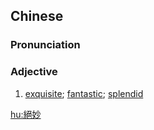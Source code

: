{{also|绝妙}}
==Chinese==
{{zh-forms|s=绝妙}}

===Pronunciation===
{{zh-pron
|m=juémiào
|c=zyut6 miu6
|cat=a
}}

===Adjective===
{{zh-adj}}

# [[exquisite]]; [[fantastic]]; [[splendid]]

[[hu:絕妙]]